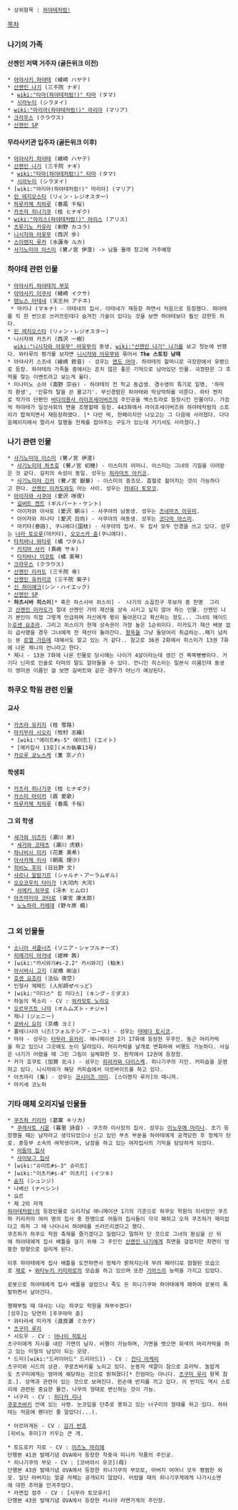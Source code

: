  * 상위항목 : [[하야테처럼!]]

[[목차]]
=== 나기의 가족 ===
==== 산젠인 저택 거주자 (골든위크 이전) ====
 * [[아야사키 하야테]] (綾崎 ハヤテ)
 * [[산젠인 나기]] (三千院 ナギ)
  * [[wiki:"타마(하야테처럼!)" 타마]] (タマ)
  * [[시라누이]] (シラヌイ)
 * [[wiki:"마리아(하야테처럼!)" 마리아]] (マリア)
 * [[크라우스]] (クラウス)
 * [[산젠인 SP]]

==== 무라사키관 입주자 (골든위크 이후) ====
 * [[아야사키 하야테]] (綾崎 ハヤテ)
 * [[산젠인 나기]] (三千院 ナギ)
  * [[wiki:"타마(하야테처럼!)" 타마]] (タマ)
  * [[시라누이]] (シラヌイ)
 * [wiki:"마리아(하야테처럼!)" 마리아] (マリア)
 * [[린 레지오스타]] (リィン・レジオスター)
 * [[하루카제 치하루]] (春風 千桜)
 * [[카츠라 히나기쿠]] (桂 ヒナギク)
 * [[wiki:"아리스(하야테처럼!)" 아리스]] (アリス)
 * [[츠루기노 카유라]] (剣野 カユラ)
 * [[니시자와 아유무]] (西沢 歩)
 * [[스이렌지 루카]] (水蓮寺 ルカ)
 * [[사기노미야 이스미]] (鷺ノ宮 伊澄) -> 남들 몰래 창고에 거주예정

=== 하야테 관련 인물 ===
 * [[아야사키 하야테의 부모]]
 * [[아야사키 이쿠사]] (綾崎 イクサ)
 * [[텐노스 아테네]] (天王州 アテネ)
  * 마키나 (マキナ) - 아테네의 집사. 아테네가 재등장 하면서 처음으로 등장했다. 하야테를 킥 한 번으로 쓰러뜨린데다 숨겨진 기술이 있다는 것을 보면 하야테보다 훨신 강한듯 하다.
 * [[린 레지오스타]] (リィン・レジオスター)
 * 니시자와 카즈키 (西沢 一樹)
   [[wiki:"니시자와 아유무" 아유무]]의 동생, [[wiki:"산젠인 나기" 나기]]를 보고 첫눈에 반했다. 와타루의 평가를 보자면 [[니시자와 아유무]]와 묶어서 '''The 스토킹 남매'''
 * 아야사키 스즈네 (綾崎 鈴音) - 성우는 [[엔도 아야]]. 하야테의 할머니로 극장판에서 유령으로 등장. 하야테의 가족들 중에서는 흔치 않은 좋은 기억으로 남아있던 인물. 극장판은 그 추억을 찾는 이벤트라고 보는게 옳다.
 * 미나미노 소야 (南野 宗谷) - 하야테의 전 학교 동급생. 경수영이 특기로 일명, '하마의 환생', '인류의 탈을 쓴 물고기'. 무신경함은 하야테와 막상막하를 이룬다. 하타 켄지로 작가의 단편인 [[바다의용사 라이프세이버즈]]의 주인공을 엑스트라로 등장시킨 인물이다. 가끔씩 하야테가 일상사회의 면을 조명할때 등장. 443화에서 라이프세이버즈와 하야테처럼의 스토리가 합쳐지면서 재등장하였다. [* 다만 딱, 한페이지만 나오고는 그 다음에 사라졌다. 다다음페이지에서 멀리서 일행들 전체를 잡아주는 구도가 있는데 거기서도 사라졌다.]

=== 나기 관련 인물 ===
 * [[사기노미야 이스미]] (鷺ノ宮 伊澄)
  * [[사기노미야 하츠호]] (鷺ノ宮 初穂) - 이스미의 어머니. 이스미는 그녀의 기질을 이어받은 것 같다. 길치의 속성이 동일. 성우는 [[히라마츠 아키코]].
  * [[사기노미야 긴카]] (鷺ノ宮 銀華) - 이스미의 증조모. 흡혈로 젊어지는 것이 가능하다고 한다. [[산젠인 미카도]]와도 아는 사이. 성우는 [[카네다 토모코]].
 * [[아이자와 사쿠야]] (愛沢 咲夜)
  * [[길버트 켄트]] (ギルバート・ケント)
  * 아이자와 아사토 (愛沢 朝斗) - 사쿠야의 남동생. 성우는 [[츠네마츠 아유미]].
  * 아이자와 히나타 (愛沢 日向) - 사쿠야의 여동생. 성우는 [[코다마 아스미]].
  * 마키타(巻田), 쿠니에다(国枝) - 사쿠야의 집사. 두 집사 모두 안경을 쓰고 있다. 성우는 [[나라 토오루]](마키타), [[오오스카 쥰]](쿠니에다).
 * [[타치바나 와타루]] (橘 ワタル)
  * [[키지마 사키]] (貴嶋 サキ)
  * [[타치바나 미코토]] (橘 美琴)
 * [[크라우스]] (クラウス)
 * [[산젠인 미카도]] (三千院 帝)
 * [[산젠인 유카리코]] (三千院 紫子)
 * [[신 하이에크]](シン・ハイエック)
 * [[산젠인 SP]]
 * '''하츠시바 히스이'''[* 혹은 하스시바 히스이] -  나기의 소꼽친구 후보자 중 한명  그리고 [[산젠인 미카도]]가 절대 산젠인 가의 제산을 상속 시키고 싶지 않아 하는 인물. 산젠인 나기 본인이 직접 그렇게 언급하며 자신에게 몫이 돌아온다고 확신하는 정도... 그녀의 매이드는[[호센 요조라]]. 그리고 히스이가 현재 상속권이 가장 높은 1순위이다. 미카도가 재산 배분 없이 급사했을 경우 그녀에게 전 재산이 돌아간다. [[왕옥]]을 그냥 돌덩어리 취급하는..패기 넘치는 분 [[로열 가든]]에 대해서도 알고 있는 거 같다.. 참고로 36권 2화에서 히스이가 13권 7화에 나온 제니의 언니라고 한다.
 * 제니 - 13권 7화에 나온 인물로 당시에는 나이가 4살이라는데 생긴 건 쭉쭉빵빵이다. 거기다 닌자로 인술로 타마의 말도 알아들을 수 있다. 언니인 히스이는 일본식 이름인데 동생이 영미권 이름인 걸 보면 길버트와 같은 경우가 아닌가 예상된다.
=== 하쿠오 학원 관련 인물 ===
==== 교사 ====
 * [[카츠라 유키지]] (桂 雪路) 
 * [[마키무라 시오리]] (牧村 志織)
  * [wiki:"에이트#s-5" 에이트] (エイト)
  * [메카집사 13호](メカ執事13号)
 * [[카오루 쿄노스케]] (薫 京ノ介)
==== 학생회 ====
 * [[카츠라 히나기쿠]] (桂 ヒナギク)
 * [[카스미 아이카]] (霞 愛歌)
 * [[하루카제 치하루]] (春風 千桜)

==== 그 외 학생 ====
 * [[세가와 이즈미]] (瀬川 泉)
  * [[세가와 코테츠]] (瀬川 虎鉄)
 * [[하나비시 미키]] (花菱 美希)
 * [[아사카제 리사]] (朝風 理沙) 
 * [[히비노 후미]] (日比野 文)
 * [[샤르나 알람기르]] (シャルナ・アーラムギル)
 * [[오오코우치 타이가]] (大河内 大河)
  * [[사에키 히무로]] (冴木 ヒムロ)
 * [[아즈마미야 코타로]] (東宮 康太郎)
  * [[노노하라 카에데]] (野々原 楓) 
  

=== 그 외 인물들 ===
 * [[소니아 셔플너즈]] (ソニア・シャフルナーズ)
 * [[히메가미 아카네]] (姫神 茜)
 * [wiki:"카시와기#s-2.2" 카시와기] (柏木)
 * [[아시바시 고지]] (足橋 剛治)
 * [[호센 요조라]] (法仙 夜空)
 * 인형사 제페드 (人形師ぜぺっど)
 * [wiki:"미다스" 킹 미다스] (キング・ミダス)
 * 하늘의 목소리 - CV : [[와카모토 노리오]]
 * [[오르무즈트 나쟈]] (オルムズト・ナジャ)
 * 제니 (ジェニー)
 * [[쿄바시 요미]] (京橋 ヨミ)
 * 폴테니시아 니즈(フォルテシア・ニース) - 성우는 [[마에다 토시코]].
 * 마야 - 성우는 [[타무라 유카리]]. 애니메이션 2기 17화에 등장한 우주인. 둥근 머리카락을 하고 있으나 그곳에도 눈이 달려있다. 머리카락을 날개로 변화하여 비행도 가능하다. 사실은 나기가 어렸을 때 그린 그림이 실체화한 것. 원작에서 12권에 등장함.
 * 카가 호쿠토 (加賀 北斗) - 성우는 [[히라카와 다이스케]]. 히나기쿠의 지인. 커피숍을 운영하고 있다. 니시자와가 해당 커피숍에서 아르바이트를 하고 있다.
 * 아츠마리 (集) - 성우는 [[코시미즈 아미]]. [스이렌지 루카]의 매니져.
 * 마키세 코노하

=== 기타 매체 오리지널 인물들 ===
 * [[쿠즈하 키리카]] (葛葉 キリカ)
  * [[쿠레사토 시온]] (暮里 詩音) - 쿠즈하 이사장의 집사. 성우는 [[이노우에 마리나]]. 초기 등장했을 때는 남자라고 생각되었으나 신고 있던 부츠 부분을 하야테에게 공격당한 후 정체가 탄로. 중등부 소속의 여학생이며, 남장을 하고 있는 여자집사의 기믹을 담당하게 되었다.
  * [[어둠의 집사]]
  * [[사이보그 집사]]
 * [wiki:"슈미트#s-3" 슈미트]
 * [wiki:"이츠키#s-4" 이츠키] (イツキ)
 * [[슌지]] (シュンジ)
 * 나베신 (ナベシン)
 * 요르
 * 제 2의 자객
 [[하야테처럼!]]의 등장인물로 오리지날 애니메이션 1기의 기준으로 하쿠오 학원의 이사장인 쿠즈하 키리카의 여러 명의 집사 중 한명으로 어둠의 집사들이 각각 패하고 오자 쿠즈하가 재미없다고 하자 그 때 나타나서 하야테를 쓰러뜨리겠다고 했다.
 쿠즈하가 하쿠오 학원 축제를 즐기겠다고 질렸다고 말하자 단 것으로 그녀의 환심을 산 뒤에 하야테에게 집사 배틀을 걸기 위해 그 주인인 [[산젠인 나기]]에게 최면을 걸었지만 최면이 엉뚱한 방향으로 걸리게 된다.

 이후 하야테에게 집사 배틀을 도전하면서 정체가 밝혀지는데 무려 패러디로 점철된 모습으로 [[제로]] + [[와타누키 키미히로]]의 모습을 하고 있으며 또한 [[기아스]]의 능력을 가지고 있었다.

 로봇으로 하야테에게 집사 배틀을 걸었으나 죽도 든 히나기쿠와 하야테에게 패하여 로봇이 폭발하면서 날아간다.

 행패부릴 때 대사는 나는 하쿠오 학원을 쳐부수겠다!
 [성우]는 당연히 [후쿠야마 쥰]
 * 와타라세 미카게 (渡良瀬 ミカゲ)
 * [[츠구미 루리]]
 * 시도우 - CV : [[야나이 히토시]]
 츠구미에게 지시를 내린 가면의 남자. 비행이 가능하며, 가면을 벗으면 회색의 머리카락을 하고 있는 미형의 남성이 되는 모양.
 * 드리([wiki:"드라이어드" 드리아드]) - CV : [[칸다 아케미]]
 츠구미와 시드의 상관. 쿠로츠바키를 노리고 있다. 눈동자 색깔이 참으로 호러틱. 놀랍게도 츠구미에게는 엄마에 해당하는 것으로 밝혀졌다[* 친엄마는 아니다. [[츠구미 루리]] 항목 참조.]. 성역과 관련이 있는 것으로 보여진다. 왼손에 반지를 끼고 있다. 이 반지도 역시 스토리에 관련된 중요한 물건. 나무의 형태로 변신하는 것이 가능.
 * 너구리 - CV : [[히다카 리나]]
 [[쿠로츠바키]] 안에 있는 사령. 눈코입을 단추로 봉하고 있는 너구리의 형태를 하고 있다. 하야테는 처음에 팬더인 줄 알았다(...).

 * 아르마게돈 - CV : [[깅가 반죠]]
 [히비노 후미]가 키우는 큰 개.

 * 토도로키 지로 - CV : [[미즈노 마리에]]
 단행본 41권 발매기념 OVA에서 등장한 작중극 미니카 작품의 주인공.
 * 히나기쿠의 부모 - CV : [코바야시 유코](母)
 단행본 43권 발매기념 OVA에서 등장한 히나기쿠의 부모로, 아버지 어머니 모두 평범한 외모. 일단 아버지는 얼굴 자체는 공개되지 않았다. 어렸을 때의 히나기쿠게에게 나가시소면에 대한 추억을 안겨주었다.
 * 라면집 점주 - CV : [시무라 토모유키]
 단행본 43권 발매기념 OVA에서 등장한 러시아 라면가게의 주인장.
